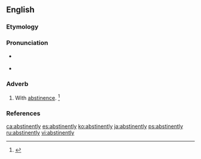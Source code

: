 ==English==

===Etymology===
{{suffix|abstinent|ly|lang=en}}

===Pronunciation===
* {{a|US}} {{IPA|/ˈæb.stɪ.nn̩t.li/|lang=en}}
* {{a|US}} {{IPA|/ˈæb.stə.nn̩t.li/|lang=en}}

===Adverb===
{{en-adv}}

# With [[abstinence]]. {{defdate|First attested in the late 16<sup>th</sup> century.}}<ref name=SOED>{{R:SOED5|page=10}}</ref>

===References===
<references/>

[[ca:abstinently]]
[[es:abstinently]]
[[ko:abstinently]]
[[ja:abstinently]]
[[ps:abstinently]]
[[ru:abstinently]]
[[vi:abstinently]]